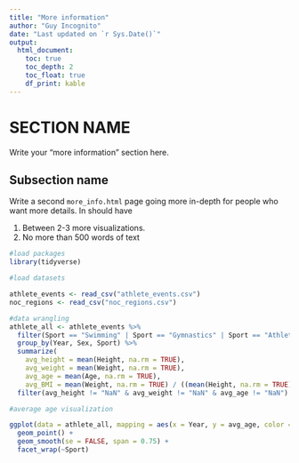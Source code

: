 ```yaml
---
title: "More information"
author: "Guy Incognito"
date: "Last updated on `r Sys.Date()`"
output:
  html_document:
    toc: true
    toc_depth: 2
    toc_float: true
    df_print: kable
---
```


<!--
Comments in HTML are like this! 
-->

# SECTION NAME

Write your "more information" section here.

## Subsection name

Write a second `more_info.html` page going more in-depth for people who want more details. In should have

1. Between 2-3 more visualizations.
1. No more than 500 words of text

```r
#load packages
library(tidyverse)

#load datasets

athlete_events <- read_csv("athlete_events.csv")
noc_regions <- read_csv("noc_regions.csv")

#data wrangling
athlete_all <- athlete_events %>% 
  filter(Sport == "Swimming" | Sport == "Gymnastics" | Sport == "Athletics") %>% 
  group_by(Year, Sex, Sport) %>% 
  summarize(
    avg_height = mean(Height, na.rm = TRUE),
    avg_weight = mean(Weight, na.rm = TRUE),
    avg_age = mean(Age, na.rm = TRUE), 
    avg_BMI = mean(Weight, na.rm = TRUE) / ((mean(Height, na.rm = TRUE) / 100)*(mean(Height, na.rm = TRUE) / 100)))%>% 
  filter(avg_height != "NaN" & avg_weight != "NaN" & avg_age != "NaN")

#average age visualization

ggplot(data = athlete_all, mapping = aes(x = Year, y = avg_age, color = Sex)) +
  geom_point() +
  geom_smooth(se = FALSE, span = 0.75) +
  facet_wrap(~Sport)

```